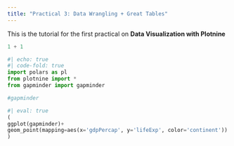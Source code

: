 ```yaml
---
title: "Practical 3: Data Wrangling + Great Tables"
---
```


This is the tutorial for the first practical on **Data Visualization with Plotnine**

```python
1 + 1
```


```python
#| echo: true
#| code-fold: true
import polars as pl
from plotnine import *
from gapminder import gapminder
```


```python
#gapminder

```


```python
#| eval: true
(
ggplot(gapminder)+
geom_point(mapping=aes(x='gdpPercap', y='lifeExp', color='continent'))
)
```

